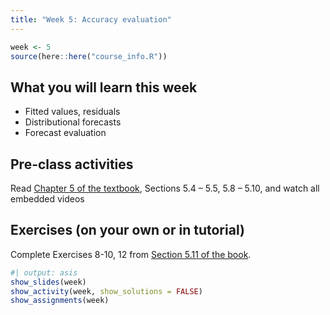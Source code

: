 ```yaml
---
title: "Week 5: Accuracy evaluation"
---
```


```r
week <- 5
source(here::here("course_info.R"))
```

## What you will learn this week

* Fitted values, residuals
* Distributional forecasts
* Forecast evaluation

## Pre-class activities

Read [Chapter 5 of the textbook](https://otexts.com/fpp3/toolbox.html), Sections 5.4 -- 5.5, 5.8 -- 5.10, and watch all embedded videos

## Exercises (on your own or in tutorial)

Complete Exercises 8-10, 12 from [Section 5.11 of the book](https://otexts.com/fpp3/toolbox-exercises.html).

<!-- [**Solutions to Exercises**](ex5-sol.qmd) -->


```r
#| output: asis
show_slides(week)
show_activity(week, show_solutions = FALSE)
show_assignments(week)
```
